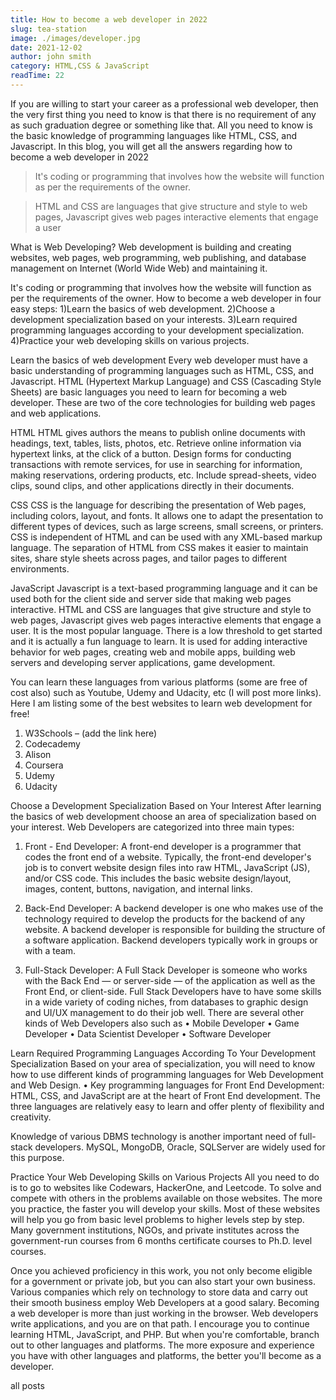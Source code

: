 ```yaml
---
title: How to become a web developer in 2022
slug: tea-station
image: ./images/developer.jpg
date: 2021-12-02
author: john smith
category: HTML,CSS & JavaScript
readTime: 22
---
```



If you are willing to start your career as a professional web developer, then the very first thing you need to know is that there is no requirement of any as such graduation degree or something like that. All you need to know is the basic knowledge of programming languages like HTML, CSS, and Javascript. In this blog, you will get all the answers regarding how to become a web developer in 2022

<blockquote>
  It's coding or programming that involves how the website will function as per
  the requirements of the owner.
</blockquote>

<blockquote display="info">
  HTML and CSS are languages that give structure and style to web pages,
  Javascript gives web pages interactive elements that engage a user
</blockquote>

What is Web Developing? Web development is building and creating websites, web pages, web programming, web publishing, and database management on Internet (World Wide Web) and maintaining it.

It's coding or programming that involves how the website will function as per the requirements of the owner. How to become a web developer in four easy steps:
1)Learn the basics of web development.
2)Choose a development specialization based on your interests.
3)Learn required programming languages according to your development specialization.
4)Practice your web developing skills on various projects.

Learn the basics of web development Every web developer must have a basic understanding of programming languages such as HTML, CSS, and Javascript. HTML (Hypertext Markup Language) and CSS (Cascading Style Sheets) are basic languages you need to learn for becoming a web developer. These are two of the core technologies for building web pages and web applications.

HTML
HTML gives authors the means to publish online documents with headings, text, tables, lists, photos, etc. Retrieve online information via hypertext links, at the click of a button. Design forms for conducting transactions with remote services, for use in searching for information, making reservations, ordering products, etc. Include spread-sheets, video clips, sound clips, and other applications directly in their documents.

CSS
CSS is the language for describing the presentation of Web pages, including colors, layout, and fonts. It allows one to adapt the presentation to different types of devices, such as large screens, small screens, or printers. CSS is independent of HTML and can be used with any XML-based markup language. The separation of HTML from CSS makes it easier to maintain sites, share style sheets across pages, and tailor pages to different environments.

JavaScript
Javascript is a text-based programming language and it can be used both for the client side and server side that making web pages interactive. HTML and CSS are languages that give structure and style to web pages, Javascript gives web pages interactive elements that engage a user. It is the most popular language. There is a low threshold to get started and it is actually a fun language to learn. It is used for adding interactive behavior for web pages, creating web and mobile apps, building web servers and developing server applications, game development.

You can learn these languages from various platforms (some are free of cost also) such as Youtube, Udemy and Udacity, etc (I will post more links).
Here I am listing some of the best websites to learn web development for free!

1. W3Schools – (add the link here)
2. Codecademy
3. Alison
4. Coursera
5. Udemy
6. Udacity

Choose a Development Specialization Based on Your Interest After learning the basics of web development choose an area of specialization based on your interest. Web Developers are categorized into three main types:

1. Front - End Developer: A front-end developer is a programmer that codes the front end of a website. Typically, the front-end developer's job is to convert website design files into raw HTML, JavaScript (JS), and/or CSS code. This includes the basic website design/layout, images, content, buttons, navigation, and internal links.

2. Back-End Developer: A backend developer is one who makes use of the technology required to develop the products for the backend of any website. A backend developer is responsible for building the structure of a software application. Backend developers typically work in groups or with a team.

3. Full-Stack Developer: A Full Stack Developer is someone who works with the Back End — or server-side — of the application as well as the Front End, or client-side. Full Stack Developers have to have some skills in a wide variety of coding niches, from databases to graphic design and UI/UX management to do their job well. There are several other kinds of Web Developers also such as • Mobile Developer • Game Developer • Data Scientist Developer • Software Developer

Learn Required Programming Languages According To Your Development Specialization Based on your area of specialization, you will need to know how to use different kinds of programming languages for Web Development and Web Design. • Key programming languages for Front End Development: HTML, CSS, and JavaScript are at the heart of Front End development. The three languages are relatively easy to learn and offer plenty of flexibility and creativity.

Knowledge of various DBMS technology is another important need of full-stack developers. MySQL, MongoDB, Oracle, SQLServer are widely used for this purpose.

Practice Your Web Developing Skills on Various Projects All you need to do is to go to websites like Codewars, HackerOne, and Leetcode. To solve and compete with others in the problems available on those websites. The more you practice, the faster you will develop your skills. Most of these websites will help you go from basic level problems to higher levels step by step. Many government institutions, NGOs, and private institutes across the government-run courses from 6 months certificate courses to Ph.D. level courses.

Once you achieved proficiency in this work, you not only become eligible for a government or private job, but you can also start your own business. Various companies which rely on technology to store data and carry out their smooth business employ Web Developers at a good salary. Becoming a web developer is more than just working in the browser. Web developers write applications, and you are on that path. I encourage you to continue learning HTML, JavaScript, and PHP. But when you're comfortable, branch out to other languages and platforms. The more exposure and experience you have with other languages and platforms, the better you'll become as a developer.

<Link to="/posts" className="btn center-btn">
  all posts
</Link>

